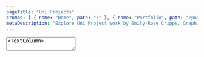 ```yaml
---
pageTitle: "Uni Projects"
crumbs: [ { name: "Home", path: "/" }, { name: "Portfolio", path: "/portfolio" }, { name: "Uni Projects", path: "/portfolio/university" } ]
metaDescription: "Explore Uni Project work by Emily-Rose Cripps. Graphic designer based in Oxford, UK. Book-making, exhibition design and more."
---
```


<TextArea>
<TextColumn>

# Uni Projects

<center>

To browse some of my Uni Projects, please select from a category in the links below.
</center>

</TextColumn>
</TextArea>

<NavigationTiles>

<NavigationTile 
    title="Naturalis"
    linkPage="/portfolio/university/naturalis"
    imagePath="portfolio/university/university-naturalis.jpg"
    imageAlt="Naturalis"
/>

<NavigationTile 
    title="Exhibition"
    linkPage="/portfolio/university/exhibition"
    imagePath="portfolio/university/university-exhibition.jpg"
    imageAlt="Exhibition"
/>

<NavigationTile 
    title="Glyph Illustration"
    linkPage="/portfolio/university/glyph-illustration"
    imagePath="portfolio/university/university-glyph-illustration.jpg"
    imageAlt="Glyph Illustration"
/>

</NavigationTiles>
